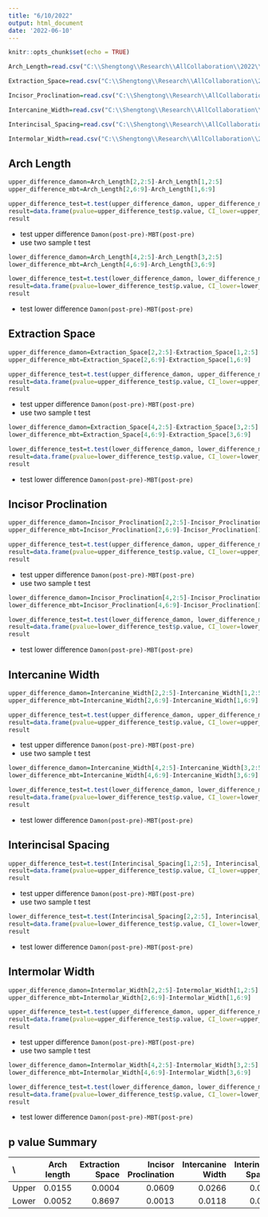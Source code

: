 ```yaml
---
title: "6/10/2022"
output: html_document
date: '2022-06-10'
---
```


```r
knitr::opts_chunk$set(echo = TRUE)
```


```r
Arch_Length=read.csv("C:\\Shengtong\\Research\\AllCollaboration\\2022\\202206\\Jacob\\Arch_Length.csv", header=T)

Extraction_Space=read.csv("C:\\Shengtong\\Research\\AllCollaboration\\2022\\202206\\Jacob\\Extraction_Space.csv", header=T)

Incisor_Proclination=read.csv("C:\\Shengtong\\Research\\AllCollaboration\\2022\\202206\\Jacob\\Incisor_Proclination.csv", header=T)

Intercanine_Width=read.csv("C:\\Shengtong\\Research\\AllCollaboration\\2022\\202206\\Jacob\\Intercanine_Width.csv", header=T)

Interincisal_Spacing=read.csv("C:\\Shengtong\\Research\\AllCollaboration\\2022\\202206\\Jacob\\Interincisal_Spacing.csv", header=T)

Intermolar_Width=read.csv("C:\\Shengtong\\Research\\AllCollaboration\\2022\\202206\\Jacob\\Intermolar_Width.csv", header=T)

```

## Arch Length 

```r
upper_difference_damon=Arch_Length[2,2:5]-Arch_Length[1,2:5]
upper_difference_mbt=Arch_Length[2,6:9]-Arch_Length[1,6:9]

upper_difference_test=t.test(upper_difference_damon, upper_difference_mbt)
result=data.frame(pvalue=upper_difference_test$p.value, CI_lower=upper_difference_test$conf.int[1], CI_upper=upper_difference_test$conf.int[2])
result
```

* test upper difference `Damon(post-pre)-MBT(post-pre)`
* use two sample t test 

```r
lower_difference_damon=Arch_Length[4,2:5]-Arch_Length[3,2:5]
lower_difference_mbt=Arch_Length[4,6:9]-Arch_Length[3,6:9]

lower_difference_test=t.test(lower_difference_damon, lower_difference_mbt)
result=data.frame(pvalue=lower_difference_test$p.value, CI_lower=lower_difference_test$conf.int[1], CI_upper=lower_difference_test$conf.int[2])
result
```


* test lower difference `Damon(post-pre)-MBT(post-pre)`



## Extraction Space

```r
upper_difference_damon=Extraction_Space[2,2:5]-Extraction_Space[1,2:5]
upper_difference_mbt=Extraction_Space[2,6:9]-Extraction_Space[1,6:9]

upper_difference_test=t.test(upper_difference_damon, upper_difference_mbt)
result=data.frame(pvalue=upper_difference_test$p.value, CI_lower=upper_difference_test$conf.int[1], CI_upper=upper_difference_test$conf.int[2])
result
```

* test upper difference `Damon(post-pre)-MBT(post-pre)`
* use two sample t test 

```r
lower_difference_damon=Extraction_Space[4,2:5]-Extraction_Space[3,2:5]
lower_difference_mbt=Extraction_Space[4,6:9]-Extraction_Space[3,6:9]

lower_difference_test=t.test(lower_difference_damon, lower_difference_mbt)
result=data.frame(pvalue=lower_difference_test$p.value, CI_lower=lower_difference_test$conf.int[1], CI_upper=lower_difference_test$conf.int[2])
result
```


* test lower difference `Damon(post-pre)-MBT(post-pre)`


## Incisor Proclination

```r
upper_difference_damon=Incisor_Proclination[2,2:5]-Incisor_Proclination[1,2:5]
upper_difference_mbt=Incisor_Proclination[2,6:9]-Incisor_Proclination[1,6:9]

upper_difference_test=t.test(upper_difference_damon, upper_difference_mbt)
result=data.frame(pvalue=upper_difference_test$p.value, CI_lower=upper_difference_test$conf.int[1], CI_upper=upper_difference_test$conf.int[2])
result
```

* test upper difference `Damon(post-pre)-MBT(post-pre)`
* use two sample t test 

```r
lower_difference_damon=Incisor_Proclination[4,2:5]-Incisor_Proclination[3,2:5]
lower_difference_mbt=Incisor_Proclination[4,6:9]-Incisor_Proclination[3,6:9]

lower_difference_test=t.test(lower_difference_damon, lower_difference_mbt)
result=data.frame(pvalue=lower_difference_test$p.value, CI_lower=lower_difference_test$conf.int[1], CI_upper=lower_difference_test$conf.int[2])
result
```


* test lower difference `Damon(post-pre)-MBT(post-pre)`



## Intercanine Width

```r
upper_difference_damon=Intercanine_Width[2,2:5]-Intercanine_Width[1,2:5]
upper_difference_mbt=Intercanine_Width[2,6:9]-Intercanine_Width[1,6:9]

upper_difference_test=t.test(upper_difference_damon, upper_difference_mbt)
result=data.frame(pvalue=upper_difference_test$p.value, CI_lower=upper_difference_test$conf.int[1], CI_upper=upper_difference_test$conf.int[2])
result
```

* test upper difference `Damon(post-pre)-MBT(post-pre)`
* use two sample t test 

```r
lower_difference_damon=Intercanine_Width[4,2:5]-Intercanine_Width[3,2:5]
lower_difference_mbt=Intercanine_Width[4,6:9]-Intercanine_Width[3,6:9]

lower_difference_test=t.test(lower_difference_damon, lower_difference_mbt)
result=data.frame(pvalue=lower_difference_test$p.value, CI_lower=lower_difference_test$conf.int[1], CI_upper=lower_difference_test$conf.int[2])
result
```


* test lower difference `Damon(post-pre)-MBT(post-pre)`


## Interincisal Spacing

```r
upper_difference_test=t.test(Interincisal_Spacing[1,2:5], Interincisal_Spacing[1,6:9])
result=data.frame(pvalue=upper_difference_test$p.value, CI_lower=upper_difference_test$conf.int[1], CI_upper=upper_difference_test$conf.int[2])
result
```

* test upper difference `Damon(post-pre)-MBT(post-pre)`
* use two sample t test 

```r
lower_difference_test=t.test(Interincisal_Spacing[2,2:5], Interincisal_Spacing[2,6:9])
result=data.frame(pvalue=lower_difference_test$p.value, CI_lower=lower_difference_test$conf.int[1], CI_upper=lower_difference_test$conf.int[2])
result
```


* test lower difference `Damon(post-pre)-MBT(post-pre)`


## Intermolar Width

```r
upper_difference_damon=Intermolar_Width[2,2:5]-Intermolar_Width[1,2:5]
upper_difference_mbt=Intermolar_Width[2,6:9]-Intermolar_Width[1,6:9]

upper_difference_test=t.test(upper_difference_damon, upper_difference_mbt)
result=data.frame(pvalue=upper_difference_test$p.value, CI_lower=upper_difference_test$conf.int[1], CI_upper=upper_difference_test$conf.int[2])
result
```

* test upper difference `Damon(post-pre)-MBT(post-pre)`
* use two sample t test 

```r
lower_difference_damon=Intermolar_Width[4,2:5]-Intermolar_Width[3,2:5]
lower_difference_mbt=Intermolar_Width[4,6:9]-Intermolar_Width[3,6:9]

lower_difference_test=t.test(lower_difference_damon, lower_difference_mbt)
result=data.frame(pvalue=lower_difference_test$p.value, CI_lower=lower_difference_test$conf.int[1], CI_upper=lower_difference_test$conf.int[2])
result
```


* test lower difference `Damon(post-pre)-MBT(post-pre)`

## p value Summary 


| \      | Arch length |   Extraction Space    | Incisor Proclination | Intercanine Width | Interincisal Spacing | Intermolar Width |
| :---        |    :----:   |          ---: |       ---:  |       ---:  |           ---:  |                                    ---:  |
| Upper       | 0.0155      | 0.0004   |    0.0609         |  0.0266           |   0.0009              |       0.0071                                   |
| Lower   | 0.0052       | 0.8697      |    0.0013         |   0.0118          |   0.0002              |            1.0000                              |
